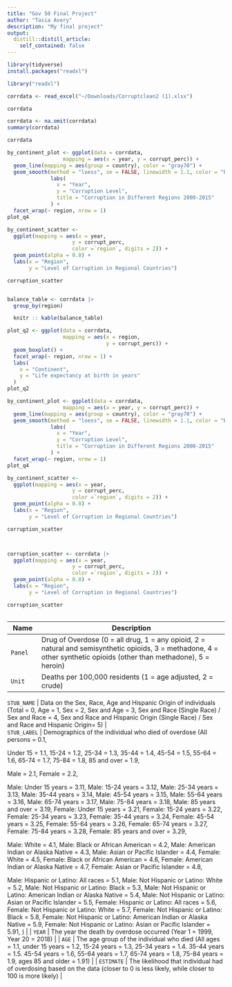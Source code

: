 ```yaml
---
title: "Gov 50 Final Project"
author: "Tasia Avery"
description: "My final project"
output:
  distill::distill_article:
    self_contained: false
---
```



```r
library(tidyverse)
install.packages("readxl")

library("readxl")
```


```r
corrdata <- read_excel("~/Downloads/Corruptclean2 (1).xlsx")

corrdata

corrdata <- na.omit(corrdata)
summary(corrdata)

corrdata

by_continent_plot <- ggplot(data = corrdata,
                  mapping = aes(x = year, y = corrupt_perc)) +
  geom_line(mapping = aes(group = country), color = "gray70") + 
  geom_smooth(method = "loess", se = FALSE, linewidth = 1.1, color = "blue") +
              labs(
                x = "Year",
                y = "Corruption Level",
                title = "Corruption in Different Regions 2000-2015"
              ) +
  facet_wrap(~ region, nrow = 1)
plot_q4

by_continent_scatter <-
  ggplot(mapping = aes(x = year,
                     y = corrupt_perc,
                     color =`region`, digits = 2)) +
  geom_point(alpha = 0.8) +
  labs(x = "Region",
       y = "Level of Corruption in Regional Countries")

corruption_scatter
```
```r

```







```r
balance_table <- corrdata |>
  group_by(region) 

  knitr :: kable(balance_table)
```

```r
plot_q2 <- ggplot(data = corrdata,
                  mapping = aes(x = region,
                                y = corrupt_perc)) +
  geom_boxplot() +
  facet_wrap(~ region, nrow = 1) +
  labs(
    x = "Continent",
    y = "Life expectancy at birth in years"
  )
plot_q2
```


```r
by_continent_plot <- ggplot(data = corrdata,
                  mapping = aes(x = year, y = corrupt_perc)) +
  geom_line(mapping = aes(group = country), color = "gray70") + 
  geom_smooth(method = "loess", se = FALSE, linewidth = 1.1, color = "blue") +
              labs(
                x = "Year",
                y = "Corruption Level",
                title = "Corruption in Different Regions 2000-2015"
              ) +
  facet_wrap(~ region, nrow = 1)
plot_q4

by_continent_scatter <-
  ggplot(mapping = aes(x = year,
                     y = corrupt_perc,
                     color =`region`, digits = 2)) +
  geom_point(alpha = 0.8) +
  labs(x = "Region",
       y = "Level of Corruption in Regional Countries")

corruption_scatter
```


```r
```

```r

```



```r
corruption_scatter <- corrdata |>
  ggplot(mapping = aes(x = year,
                     y = corrupt_perc,
                     color =`region`, digits = 2)) +
  geom_point(alpha = 0.8) +
  labs(x = "Region",
       y = "Level of Corruption in Regional Countries")

corruption_scatter
```










```r

```












| Name              | Description                                                                                                |
|-------------------|------------------------------------------------------------------------------------------------------------|
| `Panel`             | Drug of Overdose (0 = all drug, 1 = any opioid, 2 = natural and semisynthetic opioids, 3 = methadone, 4 = other synthetic opioids (other than methadone), 5 = heroin)                                                                                          |
| `Unit`         | Deaths per 100,000 residents (1 = age adjusted, 2 = crude)                                 |

| `STUB_NAME`    | Data on the Sex, Race, Age and Hispanic Origin of individuals (Total = 0, Age = 1, Sex = 2, Sex and Age = 3, Sex and Race (Single Race) / Sex and Race = 4, Sex and Race and Hispanic Origin (Single Race) / Sex and Race and Hispanic Origin= 5)          |

| `STUB_LABEL`          | Demographics of the individual who died of overdose (All persons = 0.1, 

Under 15 = 1.1, 15-24 = 1.2, 25-34 = 1.3, 35-44 = 1.4, 45-54 = 1.5, 55-64 = 1.6, 65-74 = 1.7, 75-84 = 1.8, 85 and over = 1.9,  

Male = 2.1, Female = 2.2, 

Male: Under 15 years = 3.11, Male: 15-24 years = 3.12, Male: 25-34 years = 3.13, Male: 35-44 years = 3.14, Male: 45-54 years = 3.15, Male: 55-64 years = 3.16, Male: 65-74 years = 3.17, Male: 75-84 years = 3.18, Male: 85 years and over = 3.19, Female: Under 15 years = 3.21, Female: 15-24 years = 3.22, Female: 25-34 years = 3.23, Female: 35-44 years = 3.24, Female: 45-54 years = 3.25, Female: 55-64 years = 3.26, Female: 65-74 years = 3.27, Female: 75-84 years = 3.28, Female: 85 years and over = 3.29, 

Male: White = 4.1, Male: Black or African American = 4.2, Male: American Indian or Alaska Native = 4.3, Male: Asian or Pacific Islander = 4.4, Female: White = 4.5, Female: Black or African American = 4.6, Female: American Indian or Alaska Native = 4.7, Female: Asian or Pacific Islander = 4.8, 

Male: Hispanic or Latino: All races = 5.1, Male: Not Hispanic or Latino: White = 5.2, Male: Not Hispanic or Latino: Black = 5.3, Male: Not Hispanic or Latino: American Indian or Alaska Native = 5.4, Male: Not Hispanic or Latino: Asian or Pacific Islander = 5.5, Female: Hispanic or Latino: All races = 5.6, Female: Not Hispanic or Latino: White = 5.7, Female: Not Hispanic or Latino: Black = 5.8, Female: Not Hispanic or Latino: American Indian or Alaska Native = 5.9, Female: Not Hispanic or Latino: Asian or Pacific Islander = 5.91, )                                                |
| `YEAR`           | The year the death by overdose occurred (Year 1 = 1999, Year 20 = 2018)                                                              |
| `AGE`        | The age group of the individual who died (All ages = 1.1, under 15 years = 1.2, 15-24 years = 1.3, 25-34 years = 1.4. 35-44 years = 1.5. 45-54 years = 1.6, 55-64 years = 1.7, 65-74 years = 1.8, 75-84 years = 1.9, ages 85 and older = 1.91)                                                        |
| `ESTIMATE`   | The likelihood that individual had of overdosing based on the data (closer to 0 is less likely, while closer to 100 is more likely)                                                            |









